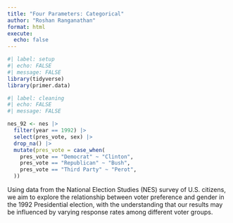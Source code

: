 ```yaml
---
title: "Four Parameters: Categorical"
author: "Roshan Ranganathan"
format: html
execute:
  echo: false
---
```


```r
#| label: setup
#| echo: FALSE
#| message: FALSE
library(tidyverse)
library(primer.data)
```

```r
#| label: cleaning
#| echo: FALSE
#| message: FALSE

nes_92 <- nes |> 
  filter(year == 1992) |>
  select(pres_vote, sex) |>
  drop_na() |> 
  mutate(pres_vote = case_when(
    pres_vote == "Democrat" ~ "Clinton",
    pres_vote == "Republican" ~ "Bush",
    pres_vote == "Third Party" ~ "Perot",
  ))
```

Using data from the National Election Studies (NES) survey of U.S. citizens, we aim to explore the relationship between voter preference and gender in the 1992 Presidential election, with the understanding that our results may be influenced by varying response rates among different voter groups.
